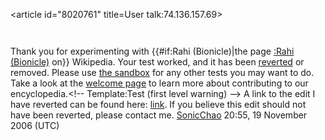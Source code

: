 <article id="8020761" title=User talk:74.136.157.69>
	<talkpage id="8020761" title="User talk:74.136.157.69">


Thank you for experimenting with {{#if:Rahi (Bionicle)|the page [[:Rahi (Bionicle)]] on}} Wikipedia. Your test worked, and it has been [[Help:Reverting|reverted]] or removed. Please use [[Wikipedia:Sandbox|the sandbox]] for any other tests you may want to do. Take a look at the [[Wikipedia:Introduction|welcome page]] to learn more about contributing to our encyclopedia.&lt;!-- Template:Test (first level warning) --&gt; A link to the edit I have reverted can be found here: [http://en.wikipedia.org/w/index.php?title=Rahi_%28Bionicle%29&amp;diff=next&amp;oldid=88453824 link]. If you believe this edit should not have been reverted, please contact me. [[User:SonicChao|SonicChao]] 20:55, 19 November 2006 (UTC)
	</talkpage>
</article>